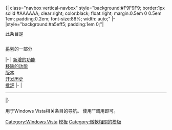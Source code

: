 <noinclude><!--不是使用在条目中的非自由版权图像，根据[[Wikipedia:合理使用]]，不能在非条目名字空间展示：
ap logo.gif
-->
</noinclude>{| class="navbox vertical-navbox" style="background:#F9F9F9; border:1px solid #AAAAAA; clear:right; color:black; float:right; margin:0.5em 0 0.5em 1em; padding:0.2em; font-size:88%; width: auto;"
|-
|style="background:#a5eff5; padding:1em 0;"|
<div style="line-height:1.2em;">此条目是<br />
<div style="padding:0.1em 1em 0; font-size:180%;">{{lang|en|[[Windows Vista]]}}</div>
[[:Category:Windows Vista|系列]]的一部分</div>
|-
|
[[Windows Vista新功能|新增的功能]]<br />
[[Windows Vista移除的功能|移除的功能]]<br />
[[Windows Vista版本列表|版本]]<br />
[[Windows Vista开发历史|开发历史]]<br />
[[對Windows Vista的批評|批評]]
|-
| <hr/>{{navbar|Windows Vista}}
|}<includeonly>[[Category:Windows Vista]]</includeonly><noinclude>

用于Windows Vista相关条目的导航。
使用“{{tl|Windows Vista}}”调用即可。


[[Category:Windows Vista|模板]]
[[Category:微軟相關的模板]]

</noinclude>